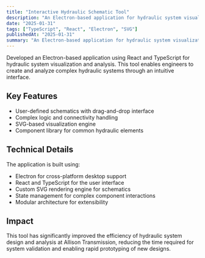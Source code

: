 ```yaml
---
title: "Interactive Hydraulic Schematic Tool"
description: "An Electron-based application for hydraulic system visualization and analysis"
date: "2025-01-31"
tags: ["TypeScript", "React", "Electron", "SVG"]
publishedAt: "2025-01-31"
summary: "An Electron-based application for hydraulic system visualization and analysis"
---
```


Developed an Electron-based application using React and TypeScript for hydraulic system visualization and analysis. This tool enables engineers to create and analyze complex hydraulic systems through an intuitive interface.

## Key Features

- User-defined schematics with drag-and-drop interface
- Complex logic and connectivity handling
- SVG-based visualization engine
- Component library for common hydraulic elements

## Technical Details

The application is built using:

- Electron for cross-platform desktop support
- React and TypeScript for the user interface
- Custom SVG rendering engine for schematics
- State management for complex component interactions
- Modular architecture for extensibility

## Impact

This tool has significantly improved the efficiency of hydraulic system design and analysis at Allison Transmission, reducing the time required for system validation and enabling rapid prototyping of new designs.
